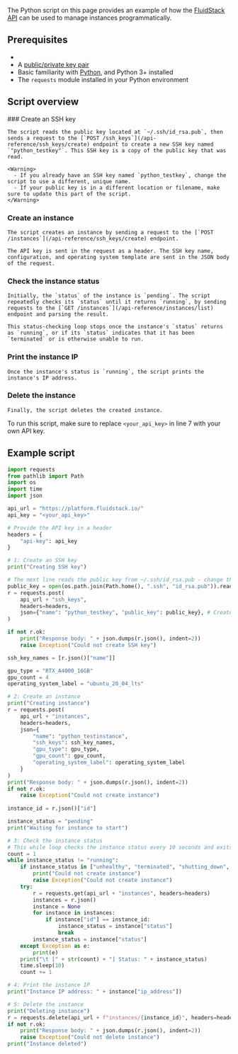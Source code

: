 The Python script on this page provides an example of how the [FluidStack API](/api-reference) can be used to manage instances programmatically.

## Prerequisites
  - <Markdown src="../snippets/api-key.mdx" />
  - A [public/private key pair](/get-started#create-a-publicprivate-key-pair)
  - Basic familiarity with [Python](https://python.org), and Python 3+ installed
  - The `requests` module installed in your Python environment

## Script overview

<Steps>
  ### Create an SSH key

    The script reads the public key located at `~/.ssh/id_rsa.pub`, then sends a request to the [`POST /ssh_keys`](/api-reference/ssh_keys/create) endpoint to create a new SSH key named `"python_testkey"`. This SSH key is a copy of the public key that was read.

    <Warning>
      - If you already have an SSH key named `python_testkey`, change the script to use a different, unique name.
      - If your public key is in a different location or filename, make sure to update this part of the script.
    </Warning>

  ### Create an instance

    The script creates an instance by sending a request to the [`POST /instances`](/api-reference/ssh_keys/create) endpoint.
    
    The API key is sent in the request as a header. The SSH key name, configuration, and operating system template are sent in the JSON body of the request.

  ### Check the instance status

    Initially, the `status` of the instance is `pending`. The script repeatedly checks its `status` until it returns `running`, by sending requests to the [`GET /instances`](/api-reference/instances/list) endpoint and parsing the result. 

    This status-checking loop stops once the instance's `status` returns as `running`, or if its `status` indicates that it has been `terminated` or is otherwise unable to run.

  ### Print the instance IP

    Once the instance's status is `running`, the script prints the instance's IP address.

  ### Delete the instance

    Finally, the script deletes the created instance.
</Steps>
 

<Tip>To run this script, make sure to replace `<your_api_key>` in line 7 with your own API key.</Tip>

## Example script 

```python maxLines=30 title="Python" {15,33,55,77,80}
import requests
from pathlib import Path
import os
import time
import json

api_url = "https://platform.fluidstack.io/"
api_key = "<your_api_key>"

# Provide the API key in a header
headers = {
    "api-key": api_key
}

# 1: Create an SSH key
print("Creating SSH key")

# The next line reads the public key from ~/.ssh/id_rsa.pub - change this if your public key is somewhere different
public_key = open(os.path.join(Path.home(), ".ssh", "id_rsa.pub")).read().strip() 
r = requests.post(
    api_url + "ssh_keys",
    headers=headers,
    json={"name": "python_testkey", "public_key": public_key}, # Create a new SSH key with the name "python_testkey", using the provided public key
)

if not r.ok:
    print("Response body: " + json.dumps(r.json(), indent=2))
    raise Exception("Could not create SSH key")

ssh_key_names = [r.json()["name"]]

gpu_type = "RTX_A4000_16GB"
gpu_count = 4
operating_system_label = "ubuntu_20_04_lts"

# 2: Create an instance 
print("Creating instance")
r = requests.post(
    api_url + "instances",
    headers=headers,
    json={
        "name": "python_testinstance",
        "ssh_keys": ssh_key_names,
        "gpu_type": gpu_type,
        "gpu_count": gpu_count,
        "operating_system_label": operating_system_label
    }
)
print("Response body: " + json.dumps(r.json(), indent=2))
if not r.ok:
    raise Exception("Could not create instance")
	
instance_id = r.json()["id"]

instance_status = "pending"
print("Waiting for instance to start")

# 3: Check the instance status
# This while loop checks the instance status every 10 seconds and exits when the status is "running"
count = 1
while instance_status != "running":
    if instance_status in ["unhealthy", "terminated", "shutting_down", "stopping", "stopped"]:
        print("Could not create instance")
        raise Exception("Could not create instance")
    try:
        r = requests.get(api_url + "instances", headers=headers)
        instances = r.json()
        instance = None
        for instance in instances:
            if instance["id"] == instance_id:
                instance_status = instance["status"]
                break
        instance_status = instance["status"]
    except Exception as e:
        print(e)
    print("\t [" + str(count) + "] Status: " + instance_status)
    time.sleep(10)
    count += 1

# 4: Print the instance IP
print("Instance IP address: " + instance["ip_address"])

# 5: Delete the instance
print("Deleting instance")
r = requests.delete(api_url + f"instances/{instance_id}", headers=headers)
if not r.ok:
    print("Response body: " + json.dumps(r.json(), indent=2))
    raise Exception("Could not delete instance")
print("Instance deleted")
```